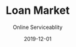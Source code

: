 ---
cover: './lm.png'
date: '2019-12-01'
title: 'Loan Market'
subtitle: 'Online Serviceablity'
description: 'Loan Market had a crazy idea when it came to lead capture. If we asked potential home buyers and refinancers more questions would we get better quality leads. Much to our surprise we found that the more extensive process returned better, more qualified leads. On this project my contribution was truly end-to-end, working with the Product owner to elaborate the initial concept, competitive analysis, wire framing, UI design and front-end development (using the React/Redux)'
background: '#10517A'
projectLink: 'https://my.loanmarket.com.au/'
areas:
  - 'lead capture'
---